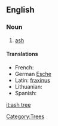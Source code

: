 ==English==

===Noun===
{{wikipedia}}
{{en-noun}}

# [[ash#Noun 2|ash]]

====Translations====
{{top}}
* French: {{t+|fr|frêne}}
* German [[Esche]]
* Latin: [[fraxinus]]
* Lithuanian: {{t-|lt|uosis|m|xs=Lithuanian}}
* Spanish: {{t-|es|fresno}}
{{bottom}}

[[Category:Trees]]
[[it:ash tree]]